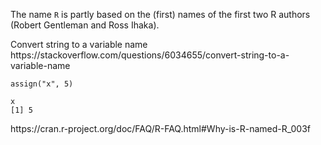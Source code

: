 


The name `R` is partly based on the (first) names of the first two R authors (Robert Gentleman and Ross Ihaka). 




Convert string to a variable name
https://stackoverflow.com/questions/6034655/convert-string-to-a-variable-name

```
assign("x", 5)

x
[1] 5
```



https://cran.r-project.org/doc/FAQ/R-FAQ.html#Why-is-R-named-R_003f

